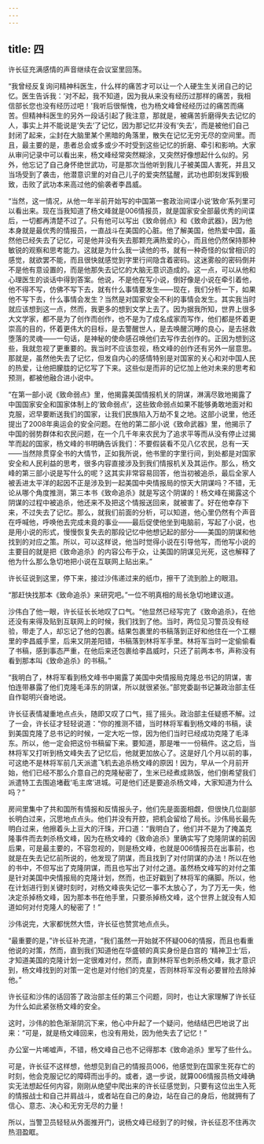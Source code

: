 ```yaml
---
---
---
```

title: 四
---



许长征充满感情的声音继续在会议室里回荡。

“我曾经反复询问精神科医生，什么样的痛苦才可以让一个人硬生生关闭自己的记忆。医生告诉我：‘对不起，我不知道，因为我从来没有经历过那样的痛苦，我相信部长您也没有经历过吧！’我听后很惭愧，也为杨文峰曾经经历过的痛苦而痛苦。但精神科医生的另外一段话引起了我注意，那就是，被痛苦折磨得失去记忆的人，事实上并不能说是‘失去’了记忆，因为那记忆并没有‘失去’，而是被他们自己封闭了起来，尘封在大脑里某个黑暗的角落里，散失在记忆无穷无尽的空间里。而且，最主要的是，患者总会或多或少不时受到这些记忆的折磨、牵引和影响。大家从审问记录中可以看出来，杨文峰经常突然糊涂，又突然好像想起什么似的。另外，他忘记了自己身怀绝世武功，可是那次当他听到我儿子被美国人害死，并且又当场受到了袭击，他潜意识里的对自己儿子的爱突然猛醒，武功也即刻发挥到极致，击败了武功本来高过他的偷袭者李昌威。

“当然，这一情况，从他一年半前开始写的中国第一套政治间谍小说‘致命’系列里可以看出来。现在当我知道了杨文峰就是006情报员，就是国家安全部最优秀的间谍后，一切都再清楚不过了。只有他可以写出《致命弱点》和《致命武器》，因为他本身就是最优秀的情报员，一直战斗在美国的心脏。他了解美国，他热爱中国，虽然他已经失去了记忆，可是他并没有失去那颗充满热爱的心，而且他仍然保持那种敏锐的观察和思考能力。这就是为什么我一读他的书，就有一种奇怪的似曾相识的感觉，就欲罢不能，而且很快就感觉到字里行间隐含着密码。这迷雾般的密码倒并不是他有意设置的，而是他那失去记忆的大脑无意识造成的。这一点，可以从他和心理医生的谈话中得到答案。他说，不是他在写小说，倒好像是小说在牵引着他，他不得不写，仿佛不写下去，就有什么事情要发生——现在，我们分析一下，如果他不写下去，什么事情会发生？当然是对国家安全不利的事情会发生。其实我当时就应该想到这一点，然而，我更多的想到文学上去了。因为据我所知，世界上很多大文学家，都不是为了创作而创作，也不是为了成名成家而写作，他们都是怀着更崇高的目的，怀着更伟大的目标，是去警醒世人，是去唤醒沉睡的良心，是去拯救堕落的灵魂——一句话，是神秘的使命感召唤他们去写作去创作的。正因为想到这些，我就忽视了更重要的。我当时不应该忽视，杨文峰的创作还有另外一层意思。那就是，虽然他失去了记忆，但发自内心的感情特别是对国家的关心和对中国人民的热爱，让他把朦胧的记忆写了下来。这些似是而非的记忆加上他对未来的思考和预测，都被他融合进小说中。

“在第一部小说《致命弱点》里，他揭露美国情报机关的阴谋，淋漓尽致地揭露了中国国家安全和国家体制上的‘致命弱点’，这些致命弱点如果不能够勇敢地面对和克服，迟早要断送我们的国家，让我们民族陷入万劫不复之地。这部小说里，他还提出了2008年奥运会的安全问题。在他的第二部小说《致命武器》里，他揭示了中国的弱势群体和农民问题，在一个几千年来农民为了追求平等而从没有停止过揭竿而起的国家，杨文峰的书明确告诉我们：不要假装看不见八亿农民，总有一天——当然除贯穿全书的大情节，正如我所说，他书里的字里行间，到处都是对国家安全和人民利益的思考，很多内容直接涉及到我们情报机关及其运作。那么，杨文峰的第三部小说是写什么的呢？这其实非常容易回答，他当初被追杀，最后全家人被丢进太平洋的起因不正是涉及到一起美国中央情报局的惊天大阴谋吗？不错，无论从哪个角度推测，第三本书《致命追杀》就是写这个阴谋的！杨文峰在揭露这个阴谋的过程中被追杀，他还来不及把这个情报送回来，就被害了。好在他幸存下来，不过失去了记忆。那么，就我们前面的分析，可以知道，他心里仍然有个声音在呼喊他，呼唤他去完成未竟的事业——最后促使他坐到电脑前，写起了小说，也是用小说的形式，慢慢恢复失去的那段记忆中他想记起的部分——美国的阴谋和他找到的对应之策。所以，可以这样说，他当时觉得小说在引导他写，而他写小说的主要目的就是把《致命追杀》的内容公布于众，让美国的阴谋见光死，这也解释了他为什么那么急切地把小说在互联网上贴出来。”

许长征说到这里，停下来，接过沙伟递过来的纸巾，擦干了流到脸上的眼泪。

“那赶快找那本《致命追杀》来研究吧。”一位不明真相的局长急切地建议道。

沙伟白了他一眼，许长征长长地叹了口气。“他显然已经写完了《致命追杀》，在他还没有来得及贴到互联网上的时候，我们找到了他。当时，两位见习警员没有经验，带走了人，却忘记了他的包裹。结果包裹里的书稿落到正好和他住在一个工棚里的李昌威手里，后来又阴差阳错，书稿落到林将军手里。林将军当时一定偷偷看了书稿，感到事态严重，在他后来还包裹给李昌威时，只还了前两本书，声称没有看到那本叫《致命追杀》的书稿。”

“我明白了，林将军看到杨文峰书中揭露了美国中央情报局克隆总书记的阴谋，害怕连带暴露了他们克隆毛泽东的阴谋，所以就很紧张。”部党委副书记兼政治部主任自作聪明兴奋地说。

许长征表情凝重地点点头，随即又叹了口气，摇了摇头。政治部主任疑惑不解。过了一会，许长征才轻轻说道：“你的推测不错，当时林将军看到杨文峰的书稿，读到美国克隆了总书记的时候，一定大吃一惊，因为他们当时已经成功克隆了毛泽东。所以，他一定会把这份书稿留下来。要知道，那是唯一一份稿件。这之后，当林将军又打听到杨文峰失去了记忆后，他就更加放心了。这是好几个月以前的事，可这绝不是林将军前几天派遣飞机去追杀杨文峰的原因！因为，早从一个月前开始，他们已经不那么介意自己的克隆秘密了，生米已经煮成熟饭，他们倒希望我们派遣特工去围追堵截‘毛主席’进城。可是他们还是要追杀杨文峰，大家知道为什么吗？”

房间里集中了共和国所有情报和反情报头子，他们先是面面相觑，但很快几位副部长明白过来，沉思地点点头。他们并没有开腔，把机会留给了局长。沙伟局长最先明白过来，他擦着头上豆大的汗珠，开口道：“我明白了，他们并不是为了掩盖克隆事件而去刺杀杨文峰，因为在杨文峰的《致命追杀》里确实写了克隆阴谋的前因后果，可是最主要的，不容忽视的，则是杨文峰，也就是006情报员在出事前，也就是在失去记忆前所说的，他发现了阴谋，而且找到了对付阴谋的办法！所以在他的书中，不但写出了克隆阴谋，而且也写出了对付之道。虽然杨文峰写的对付之策是针对美国中央情报局的克隆计划，然而，也正好戳到了林将军的痛脚。所以，他在计划进行到关键时刻时，对杨文峰丧失记忆一事不太放心了，为了万无一失，他决定杀掉杨文峰，因为那本书在他手里，只要杀掉杨文峰，这个世界上就没有人知道如何对付克隆人的秘密了！”

沙伟说完，大家都恍然大悟，许长征也赞赏地点点头。

“最重要的是，”许长征补充道，“我们虽然一开始就不怀疑006的情报，而且也看重他说的对策，然而，直到我们知道他在华盛顿的真实身份是白宫的 ‘精神卫士’后，才知道美国的克隆计划一定很难对付，然而，直到林将军也刺杀杨文峰，我才意识到，杨文峰找到的对策一定也是对付他们的克星，否则林将军没有必要冒险去除掉他。”

许长征和沙伟的话回答了政治部主任的第三个问题，同时，也让大家理解了许长征为什么如此紧张杨文峰的安全。

这时，沙伟的脸色渐渐阴沉下来，他心中升起了一个疑问，他结结巴巴地说了出来：“可是，就是杨文峰回来，也没有用处，因为他失去了记忆！”

办公室一片唏嘘声，不错，杨文峰自己也不记得那本《致命追杀》里写了些什么。

可是，许长征不这样想，他想见到自己的情报员006，他感觉到在国家生死存亡的时刻，他会克服记忆的障碍而出手的。或者，退一步说，就算006情报员杨文峰确实无法想起任何内容，刚刚从绝望中爬出来的许长征感觉到，只要有这位出生入死的情报战士和自己并肩战斗，或者站在自己的身边，站在自己的身后，他就拥有了信心、意志、决心和无穷无尽的力量！

所以，当警卫员轻轻从外面推开门，说杨文峰已经到了的时候，许长征忍不住再次热泪盈眶。